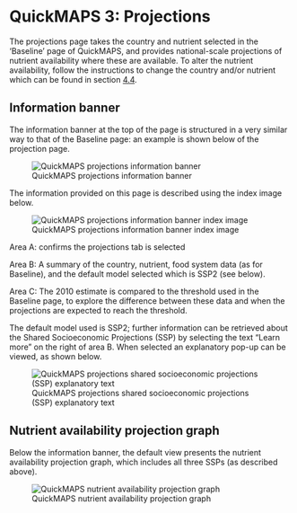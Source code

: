 # QuickMAPS 3: Projections

The projections page takes the country and nutrient selected in the 'Baseline' page of QuickMAPS, and provides national-scale projections of nutrient availability where these are available. To alter the nutrient availability, follow the instructions to change the country and/or nutrient which can be found in section [4.4](https://help.micronutrient.support/QuickMAPS.html#changing-the-initial-selection-of-country-and-or-micronutrient).

## Information banner

The information banner at the top of the page is structured in a very similar way to that of the Baseline page: an example is shown below of the projection page.

![QuickMAPS projections information banner](images/QuickMAPS_projections_banner.png){fig-alt="QuickMAPS projections information banner"}

The information provided on this page is described using the index image below.

![QuickMAPS projections information banner index image](images/QuickMAPS_projections_banner_BW.png){fig-alt="QuickMAPS projections information banner index image"}

Area A: confirms the projections tab is selected

Area B: A summary of the country, nutrient, food system data (as for Baseline), and the default model selected which is SSP2 (see below).

Area C: The 2010 estimate is compared to the threshold used in the Baseline page, to explore the difference between these data and when the projections are expected to reach the threshold.

The default model used is SSP2; further information can be retrieved about the Shared Socioeconomic Projections (SSP) by selecting the text "Learn more" on the right of area B. When selected an explanatory pop-up can be viewed, as shown below.

![QuickMAPS projections shared socioeconomic projections (SSP) explanatory text](images/QuickMAPS_projections_SSP_popup.png){fig-alt="QuickMAPS projections shared socioeconomic projections (SSP) explanatory text"}

## Nutrient availability projection graph

Below the information banner, the default view presents the nutrient availability projection graph, which includes all three SSPs (as described above).

![QuickMAPS nutrient availability projection graph](images/QuickMAPS_projections_SSP_graph1.png){fig-alt="QuickMAPS nutrient availability projection graph"}
